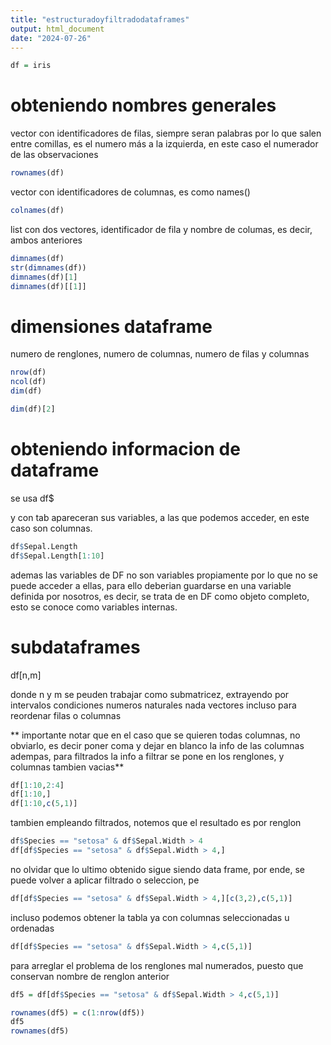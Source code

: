 ```yaml
---
title: "estructuradoyfiltradodataframes"
output: html_document
date: "2024-07-26"
---
```


```r
df = iris 
```
# obteniendo nombres generales

vector con identificadores de filas, siempre seran palabras por lo que salen entre comillas, es el numero más a la izquierda, en este caso el numerador de las observaciones 
```r
rownames(df)
```



vector con identificadores de columnas, es como names()
```r
colnames(df)
```



list con dos vectores, identificador de fila y nombre de columas, es decir, ambos anteriores
```r
dimnames(df)
str(dimnames(df))
dimnames(df)[1]
dimnames(df)[[1]]
```




# dimensiones dataframe

numero de renglones, 
numero de columnas,
numero de filas y columnas

```r
nrow(df)
ncol(df)
dim(df)

dim(df)[2]
```

# obteniendo informacion de dataframe

se usa
df$

y con tab apareceran sus variables, a las que podemos acceder, en este caso son columnas.


```r
df$Sepal.Length
df$Sepal.Length[1:10]
```

ademas las variables de DF no son variables propiamente por lo que no se puede acceder a ellas, para ello deberian guardarse en una variable definida por nosotros, es decir, se trata de en DF como objeto completo, esto se conoce como variables internas.

# subdataframes
df[n,m]

donde n y m se peuden trabajar como submatricez, extrayendo por
intervalos
condiciones
numeros naturales
nada
vectores
incluso para reordenar filas o columnas

** importante notar que en el caso que se quieren todas columnas, no obviarlo, es decir poner coma y dejar en blanco la info de las columnas
adempas, para filtrados la info a filtrar se pone en los renglones, y columnas tambien vacias**

```r
df[1:10,2:4]
df[1:10,]
df[1:10,c(5,1)]
```

tambien empleando filtrados, notemos que el resultado es por renglon

```r
df$Species == "setosa" & df$Sepal.Width > 4
df[df$Species == "setosa" & df$Sepal.Width > 4,]
```

no olvidar que lo ultimo obtenido sigue siendo data frame, por ende, se puede volver a aplicar filtrado o seleccion, pe
```r
df[df$Species == "setosa" & df$Sepal.Width > 4,][c(3,2),c(5,1)]
```


incluso podemos obtener la tabla ya con columnas seleccionadas u ordenadas
```r

df[df$Species == "setosa" & df$Sepal.Width > 4,c(5,1)]
```

para arreglar el problema de los renglones mal numerados, puesto que conservan nombre de renglon anterior

```r
df5 = df[df$Species == "setosa" & df$Sepal.Width > 4,c(5,1)]

rownames(df5) = c(1:nrow(df5))
df5
rownames(df5)
```


